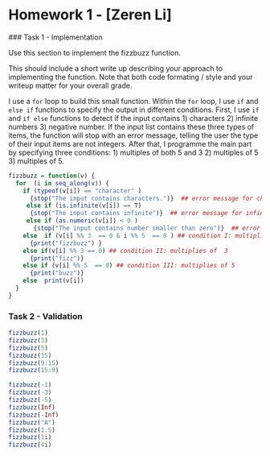 Homework 1 - [Zeren Li]
========================================================
  
  ### Task 1 - Implementation
  
  Use this section to implement the fizzbuzz function.


This should include a short write up describing your approach
to implementing the function. Note that both code formating / style
and your writeup matter for your overall grade.

I use a `for` loop to build this small function. Within the `for` loop, I use `if` and `else if` functions to specify the output in different conditions. First, I use `if` and `if else` functions to detect if the input contains 1) characters 2) infinite numbers 3) negative number. If the input list contains these three types of items, the function will stop with an error message, telling the user the type of their input items are not integers. After that, I programme the main part by specifying three conditions: 1) multiples of both 5 and 3 2) multiples of 5 3) multiples of 5.


```r
fizzbuzz = function(v) {
  for  (i in seq_along(v)) {
    if (typeof(v[i]) == "character" ) 
      {stop("The input contains characters.")}  ## error message for characters 
     else if (is.infinite(v[i]) == T) 
      {stop("The input contains infinite")}  ## error message for infinites
     else if (as.numeric(v[i]) < 0 ) 
       {stop("The input contains number smaller than zero")}  ## error message for negative number 
    else  if (v[i] %% 3  == 0 & i %% 5  == 0 ) ## condition I: multiplies of both 5 and 3
      {print("fizzbuzz") }
    else if(v[i] %% 3 == 0) ## condition II: multiplies of  3
      {print("fizz")}
    else if (v[i] %% 5  == 0) ## condition III: multiplies of 5
      {print("buzz")}
    else  print(v[i])
  }
}

```

### Task 2 - Validation

<!--
  Use this section to show the output of your 
fizzbuzz function for various inputs

No writeup is necessary for this section.
-->
  
```r
fizzbuzz(1)
fizzbuzz(3)
fizzbuzz(5)
fizzbuzz(15)
fizzbuzz(9:15)
fizzbuzz(15:9)

fizzbuzz(-1)
fizzbuzz(-3)
fizzbuzz(-5)
fizzbuzz(Inf)
fizzbuzz(-Inf)
fizzbuzz("A")
fizzbuzz(1.5)
fizzbuzz(1i)
fizzbuzz(4i)
```


